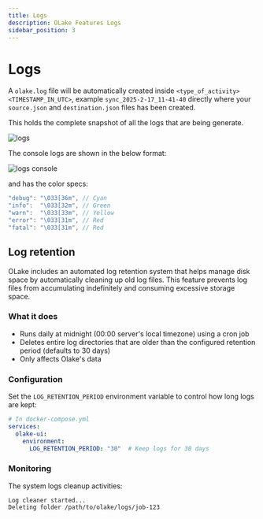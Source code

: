 ```yaml
---
title: Logs
description: OLake Features Logs
sidebar_position: 3
---
```


# Logs

A `olake.log` file will be automatically created inside `<type_of_activity><TIMESTAMP_IN_UTC>`, example `sync_2025-2-17_11-41-40` directly where your `source.json` and `destination.json` files has been created.

This holds the complete snapshot of all the logs that are being generate.

![logs](/img/docs/features/olake-logs.png)


The console logs are shown in the below format:

![logs console](/img/docs/features/logs-console.png)


and has the color specs:

```go
"debug": "\033[36m", // Cyan
"info":  "\033[32m", // Green
"warn":  "\033[33m", // Yellow
"error": "\033[31m", // Red
"fatal": "\033[31m", // Red
```

## Log retention
OLake includes an automated log retention system that helps manage disk space by automatically cleaning up old log files. This feature prevents log files from accumulating indefinitely and consuming excessive storage space.

### What it does
- Runs daily at midnight (00:00 server's local timezone) using a cron job
- Deletes entire log directories that are older than the configured retention period (defaults to 30 days)
- Only affects Olake's data

### Configuration
Set the `LOG_RETENTION_PERIOD` environment variable to control how long logs are kept:

```yml
# In docker-compose.yml
services:
  olake-ui:
    environment:
      LOG_RETENTION_PERIOD: "30"  # Keep logs for 30 days
```

### Monitoring
The system logs cleanup activities:
```
Log cleaner started...
Deleting folder /path/to/olake/logs/job-123
```